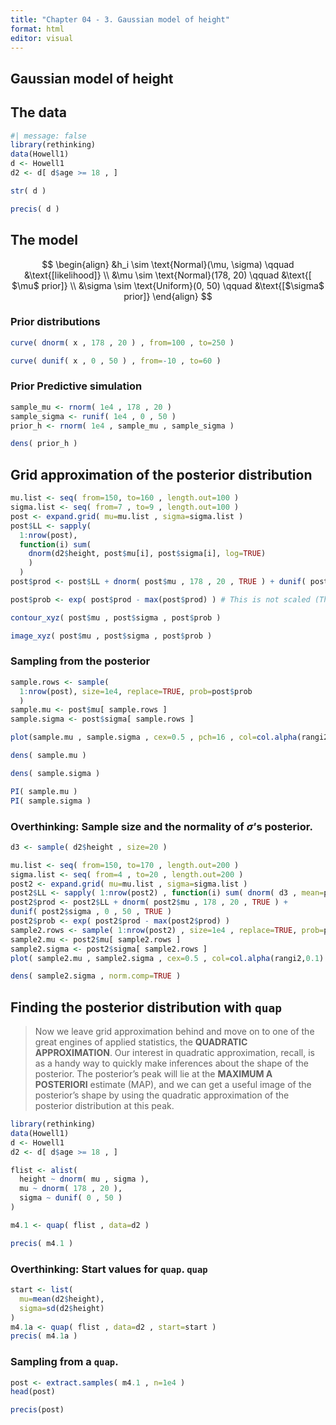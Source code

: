 ```yaml
---
title: "Chapter 04 - 3. Gaussian model of height"
format: html
editor: visual
---
```


## Gaussian model of height

## The data

```r
#| message: false
library(rethinking)
data(Howell1)
d <- Howell1
d2 <- d[ d$age >= 18 , ]
```

```r
str( d )
```

```r
precis( d )
```

## The model

$$
\begin{align}
&h_i \sim \text{Normal}(\mu, \sigma) \qquad &\text{[likelihood]} \\
&\mu \sim \text{Normal}(178, 20)  \qquad &\text{[ $\mu$ prior]} \\
&\sigma \sim \text{Uniform}(0, 50)  \qquad &\text{[$\sigma$ prior]} 
\end{align}
$$

### Prior distributions

```r
curve( dnorm( x , 178 , 20 ) , from=100 , to=250 )
```

```r
curve( dunif( x , 0 , 50 ) , from=-10 , to=60 )
```

### Prior Predictive simulation

```r
sample_mu <- rnorm( 1e4 , 178 , 20 )
sample_sigma <- runif( 1e4 , 0 , 50 )
prior_h <- rnorm( 1e4 , sample_mu , sample_sigma )

dens( prior_h )
```

## **Grid approximation of the posterior distribution**

```r
mu.list <- seq( from=150, to=160 , length.out=100 )
sigma.list <- seq( from=7 , to=9 , length.out=100 )
post <- expand.grid( mu=mu.list , sigma=sigma.list )
post$LL <- sapply(
  1:nrow(post),
  function(i) sum(
    dnorm(d2$height, post$mu[i], post$sigma[i], log=TRUE)
    )
  )
post$prod <- post$LL + dnorm( post$mu , 178 , 20 , TRUE ) + dunif( post$sigma , 0 , 50 , TRUE )

post$prob <- exp( post$prod - max(post$prod) ) # This is not scaled (They are probability weights)
```

```r
contour_xyz( post$mu , post$sigma , post$prob )
```

```r
image_xyz( post$mu , post$sigma , post$prob )
```

### Sampling from the posterior

```r
sample.rows <- sample(
  1:nrow(post), size=1e4, replace=TRUE, prob=post$prob
  )
sample.mu <- post$mu[ sample.rows ]
sample.sigma <- post$sigma[ sample.rows ]
```

```r
plot(sample.mu , sample.sigma , cex=0.5 , pch=16 , col=col.alpha(rangi2,0.1) )
```

```r
dens( sample.mu )
```

```r

dens( sample.sigma )
```

```r
PI( sample.mu )
PI( sample.sigma )
```

### **Overthinking: Sample size and the normality of *σ*'s posterior**.

```r
d3 <- sample( d2$height , size=20 )

mu.list <- seq( from=150, to=170 , length.out=200 )
sigma.list <- seq( from=4 , to=20 , length.out=200 )
post2 <- expand.grid( mu=mu.list , sigma=sigma.list )
post2$LL <- sapply( 1:nrow(post2) , function(i) sum( dnorm( d3 , mean=post2$mu[i] , sd=post2$sigma[i] ,log=TRUE ) ) )
post2$prod <- post2$LL + dnorm( post2$mu , 178 , 20 , TRUE ) +
dunif( post2$sigma , 0 , 50 , TRUE )
post2$prob <- exp( post2$prod - max(post2$prod) )
sample2.rows <- sample( 1:nrow(post2) , size=1e4 , replace=TRUE, prob=post2$prob )
sample2.mu <- post2$mu[ sample2.rows ]
sample2.sigma <- post2$sigma[ sample2.rows ]
plot( sample2.mu , sample2.sigma , cex=0.5 , col=col.alpha(rangi2,0.1) , xlab="mu" , ylab="sigma" , pch=16 )
```

```r
dens( sample2.sigma , norm.comp=TRUE )
```

## **Finding the posterior distribution with `quap`**

> Now we leave grid approximation behind and move on to one of the great engines of applied statistics, the **QUADRATIC APPROXIMATION**. Our interest in quadratic approximation, recall, is as a handy way to quickly make inferences about the shape of the posterior. The posterior's peak will lie at the **MAXIMUM A POSTERIORI** estimate (MAP), and we can get a useful image of the posterior's shape by using the quadratic approximation of the posterior distribution at this peak.

```r
library(rethinking)
data(Howell1)
d <- Howell1
d2 <- d[ d$age >= 18 , ]
```

```r
flist <- alist(
  height ~ dnorm( mu , sigma ),
  mu ~ dnorm( 178 , 20 ),
  sigma ~ dunif( 0 , 50 )
)
```

```r
m4.1 <- quap( flist , data=d2 )
```

```r
precis( m4.1 )
```

### **Overthinking: Start values for `quap`**. `quap`

```r
start <- list(
  mu=mean(d2$height),
  sigma=sd(d2$height)
)
m4.1a <- quap( flist , data=d2 , start=start )
precis( m4.1a )
```

### **Sampling from a `quap`.**

```r
post <- extract.samples( m4.1 , n=1e4 )
head(post)
```

```r
precis(post)
```
